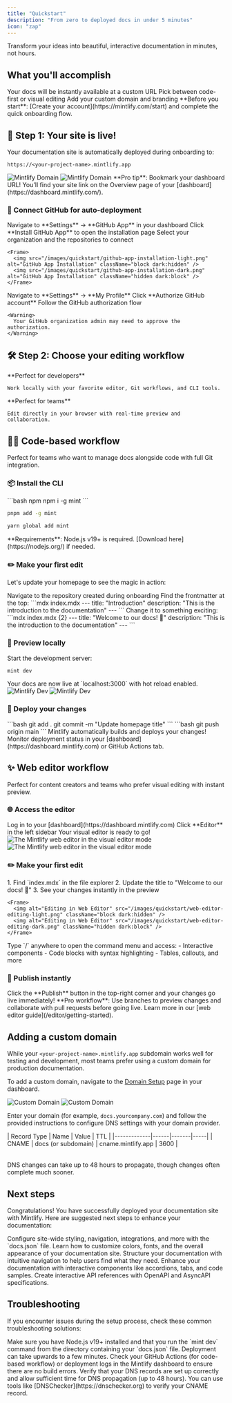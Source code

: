 ```yaml
---
title: "Quickstart"
description: "From zero to deployed docs in under 5 minutes"
icon: "zap"
---
```


<Card title="🚀 Ready to launch?" icon="rocket" color="#16a34a">
  Transform your ideas into beautiful, interactive documentation in minutes, not hours.
</Card>

## What you'll accomplish

<Steps>
  <Step title="Get your live site">
    Your docs will be instantly available at a custom URL
  </Step>
  <Step title="Choose your workflow">
    Pick between code-first or visual editing
  </Step>
  <Step title="Make it yours">
    Add your custom domain and branding
  </Step>
</Steps>

<Info>
**Before you start**: [Create your account](https://mintlify.com/start) and complete the quick onboarding flow.
</Info>

## 🎯 Step 1: Your site is live!

<Card title="✨ Instant deployment" color="#8b5cf6">
  Your documentation site is automatically deployed during onboarding to:
  
  ```
  https://<your-project-name>.mintlify.app
  ```
</Card>

<Frame>
  <img src="/images/quickstart/mintlify-domain-light.png" alt="Mintlify Domain" className="block dark:hidden" />
  <img src="/images/quickstart/mintlify-domain-dark.png" alt="Mintlify Domain" className="hidden dark:block" />
</Frame>

<Tip>
**Pro tip**: Bookmark your dashboard URL! You'll find your site link on the Overview page of your [dashboard](https://dashboard.mintlify.com/).
</Tip>

### 🔗 Connect GitHub for auto-deployment

<Tabs>
  <Tab title="Install GitHub App">
    <Steps>
      <Step title="Open settings">
        Navigate to **Settings** → **GitHub App** in your dashboard
      </Step>
      <Step title="Install the app">
        Click **Install GitHub App** to open the installation page
      </Step>
      <Step title="Choose repositories">
        Select your organization and the repositories to connect
      </Step>
    </Steps>
    
    <Frame>
      <img src="/images/quickstart/github-app-installation-light.png" alt="GitHub App Installation" className="block dark:hidden" />
      <img src="/images/quickstart/github-app-installation-dark.png" alt="GitHub App Installation" className="hidden dark:block" />
    </Frame>
  </Tab>
  
  <Tab title="Authorize Account">
    <Steps>
      <Step title="Go to profile">
        Navigate to **Settings** → **My Profile**
      </Step>
      <Step title="Authorize">
        Click **Authorize GitHub account**
      </Step>
      <Step title="Complete setup">
        Follow the GitHub authorization flow
      </Step>
    </Steps>
    
    <Warning>
      Your GitHub organization admin may need to approve the authorization.
    </Warning>
  </Tab>
</Tabs>

## 🛠️ Step 2: Choose your editing workflow

<CardGroup cols={2}>
  <Card title="👨‍💻 Code-first" icon="terminal" href="#code-based-workflow">
    **Perfect for developers**
    
    Work locally with your favorite editor, Git workflows, and CLI tools.
  </Card>

  <Card title="✨ Visual editor" icon="mouse-pointer-2" href="#web-editor-workflow">
    **Perfect for teams**
    
    Edit directly in your browser with real-time preview and collaboration.
  </Card>
</CardGroup>

## 👨‍💻 Code-based workflow

<Card title="Developer-friendly approach" icon="code" color="#0ea5e9">
  Perfect for teams who want to manage docs alongside code with full Git integration.
</Card>

### 📦 Install the CLI

<CodeGroup>
  ```bash npm
  npm i -g mint
  ```

  ```bash pnpm
  pnpm add -g mint
  ```
  
  ```bash yarn
  yarn global add mint
  ```
</CodeGroup>

<Warning>
**Requirements**: Node.js v19+ is required. [Download here](https://nodejs.org/) if needed.
</Warning>

### ✏️ Make your first edit

Let's update your homepage to see the magic in action:

<Steps>
  <Step title="Open your repository">
    Navigate to the repository created during onboarding
  </Step>
  <Step title="Edit index.mdx">
    Find the frontmatter at the top:
    ```mdx index.mdx
    ---
    title: "Introduction"
    description: "This is the introduction to the documentation"
    ---
    ```
  </Step>
  <Step title="Update the title">
    Change it to something exciting:
    ```mdx index.mdx {2}
    ---
    title: "Welcome to our docs! 🎉"
    description: "This is the introduction to the documentation"
    ---
    ```
  </Step>
</Steps>

### 👀 Preview locally

Start the development server:

```bash
mint dev
```

<Card title="🌐 Preview ready!" icon="eye">
  Your docs are now live at `localhost:3000` with hot reload enabled.
</Card>

<Frame>
  <img src="/images/quickstart/mintlify-dev-light.png" alt="Mintlify Dev" className="block dark:hidden" />
  <img src="/images/quickstart/mintlify-dev-dark.png" alt="Mintlify Dev" className="hidden dark:block" />
</Frame>

### 🚀 Deploy your changes

<Steps>
  <Step title="Commit your changes">
    ```bash
    git add .
    git commit -m "Update homepage title"
    ```
  </Step>
  <Step title="Push to GitHub">
    ```bash
    git push origin main
    ```
  </Step>
  <Step title="Watch the magic">
    Mintlify automatically builds and deploys your changes!
  </Step>
</Steps>

<Tip>
Monitor deployment status in your [dashboard](https://dashboard.mintlify.com) or GitHub Actions tab.
</Tip>

## ✨ Web editor workflow

<Card title="No-code editing experience" icon="paintbrush" color="#f59e0b">
  Perfect for content creators and teams who prefer visual editing with instant preview.
</Card>

### 🌐 Access the editor

<Steps>
  <Step title="Open your dashboard">
    Log in to your [dashboard](https://dashboard.mintlify.com)
  </Step>
  <Step title="Launch the editor">
    Click **Editor** in the left sidebar
  </Step>
  <Step title="Start editing">
    Your visual editor is ready to go!
  </Step>
</Steps>

<Frame>
  <img alt="The Mintlify web editor in the visual editor mode" src="/images/quickstart/web-editor-light.png" className="block dark:hidden" />
  <img alt="The Mintlify web editor in the visual editor mode" src="/images/quickstart/web-editor-dark.png" className="hidden dark:block" />
</Frame>

### ✏️ Make your first edit

<Tabs>
  <Tab title="Quick edit">
    1. Find `index.mdx` in the file explorer
    2. Update the title to "Welcome to our docs! 🎉"
    3. See your changes instantly in the preview
    
    <Frame>
      <img alt="Editing in Web Editor" src="/images/quickstart/web-editor-editing-light.png" className="block dark:hidden" />
      <img alt="Editing in Web Editor" src="/images/quickstart/web-editor-editing-dark.png" className="hidden dark:block" />
    </Frame>
  </Tab>
  
  <Tab title="Power features">
    <Card title="🎨 Rich editing tools" icon="wand-magic-sparkles">
      Type `/` anywhere to open the command menu and access:
      - Interactive components
      - Code blocks with syntax highlighting  
      - Tables, callouts, and more
    </Card>
  </Tab>
</Tabs>

### 🚀 Publish instantly

<Card title="One-click deployment" icon="rocket">
  Click the **Publish** button in the top-right corner and your changes go live immediately!
</Card>

<Tip>
**Pro workflow**: Use branches to preview changes and collaborate with pull requests before going live. Learn more in our [web editor guide](/editor/getting-started).
</Tip>

## Adding a custom domain

While your `<your-project-name>.mintlify.app` subdomain works well for testing and development, most teams prefer using a custom domain for production documentation.

To add a custom domain, navigate to the [Domain Setup](https://dashboard.mintlify.com/settings/deployment/custom-domain) page in your dashboard.

<Frame>
  <img src="/images/quickstart/custom-domain-light.png" alt="Custom Domain" className="block dark:hidden" />
  <img src="/images/quickstart/custom-domain-dark.png" alt="Custom Domain" className="hidden dark:block" />
</Frame>

Enter your domain (for example, `docs.yourcompany.com`) and follow the provided instructions to configure DNS settings with your domain provider.

<Table>
| Record Type | Name | Value | TTL |
|-------------|------|-------|-----|
| CNAME | docs (or subdomain) | cname.mintlify.app | 3600 |
</Table>

<Info>
  DNS changes can take up to 48 hours to propagate, though changes often complete much sooner.
</Info>

## Next steps

Congratulations! You have successfully deployed your documentation site with Mintlify. Here are suggested next steps to enhance your documentation:

<Card title="Configure your global settings" icon="settings" href="settings" horizontal>
  Configure site-wide styling, navigation, integrations, and more with the `docs.json` file.
</Card>
<Card title="Customize your theme" icon="paintbrush" href="themes" horizontal>
  Learn how to customize colors, fonts, and the overall appearance of your documentation site.
</Card>
<Card title="Organize navigation" icon="map" href="navigation" horizontal>
  Structure your documentation with intuitive navigation to help users find what they need.
</Card>
<Card title="Add interactive components" icon="puzzle" href="/components/accordions" horizontal>
  Enhance your documentation with interactive components like accordions, tabs, and code samples.
</Card>
<Card title="Set up API references" icon="code" href="/api-playground/overview" horizontal>
  Create interactive API references with OpenAPI and AsyncAPI specifications.
</Card>

## Troubleshooting

If you encounter issues during the setup process, check these common troubleshooting solutions:

<AccordionGroup>
  <Accordion title="Local preview not working">
    Make sure you have Node.js v19+ installed and that you run the `mint dev` command from the directory containing your `docs.json` file.
  </Accordion>
  <Accordion title="Changes not reflecting on live site">
    Deployment can take upwards to a few minutes. Check your GitHub Actions (for code-based workflow) or deployment logs in the Mintlify dashboard to ensure there are no build errors.
  </Accordion>
  <Accordion title="Custom domain not connecting">
    Verify that your DNS records are set up correctly and allow sufficient time for DNS propagation (up to 48 hours). You can use tools like [DNSChecker](https://dnschecker.org) to verify your CNAME record.
  </Accordion>
</AccordionGroup>
